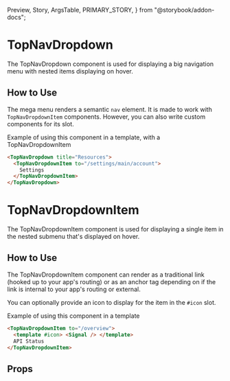   Preview,
  Story,
  ArgsTable,
  PRIMARY_STORY,
} from "@storybook/addon-docs";

# TopNavDropdown

The TopNavDropdown component is used for displaying a big navigation menu with nested items displaying on hover.

<Preview>
  <Story id="components-top-nav-dropdown--primary" />
</Preview>

## How to Use

The mega menu renders a semantic `nav` element. It is made to work with `TopNavDropdownItem` components. However, you can also write custom components for its slot.

Example of using this component in a template, with a TopNavDropdownItem

```html
<TopNavDropdown title="Resources">
  <TopNavDropdownItem to="/settings/main/account">
    Settings
  </TopNavDropdownItem>
</TopNavDropdown>
```

# TopNavDropdownItem

The TopNavDropdownItem component is used for displaying a single item in the nested submenu that's displayed on hover.

<Preview>
  <Story id="components-top-nav-dropdown--item" />
</Preview>

## How to Use

The TopNavDropdownItem component can render as a traditional link (hooked up to your app's routing) or as an anchor tag depending on if the link is internal to your app's routing or external.

You can optionally provide an icon to display for the item in the `#icon` slot.

Example of using this component in a template

```html
<TopNavDropdownItem to="/overview">
  <template #icon> <Signal /> </template>
  API Status
</TopNavDropdownItem>
```

## Props

<ArgsTable story={PRIMARY_STORY} />
